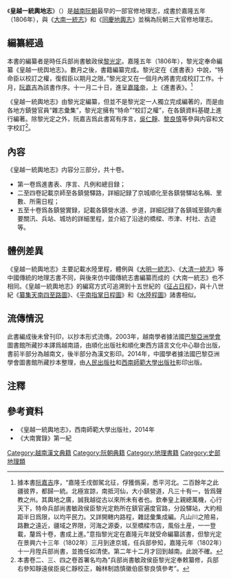 {{noteTA
|T=zh-hant:皇越一統輿地志; zh-hans:皇越一统舆地志;
|1=zh-hant:皇越一統輿地志; zh-hans:皇越一统舆地志;
}}
《'''皇越一統輿地志'''》（{{vie|v=Hoàng Việt nhất thống Dư địa chí|hn=皇越一統輿地志}}）是[[越南|越南]][[阮朝|阮朝]]最早的一部官修地理志，成書於嘉隆五年（1806年），與《[[大南一統志|大南一統志]]》和《[[同慶地輿志|同慶地輿志]]》並稱為阮朝三大官修地理志。

==編纂經過==
本書的編纂者是時任兵部尚書敏政侯[[黎光定|黎光定]]。嘉隆五年（1806年），黎光定奉命編纂《皇越一统舆地志》。數月之後，書籍編纂完成。黎光定在《進書表》中說，“特命臣以校訂之權，復假臣以期月之限。”黎光定又在一個月內將書完成校訂工作。十月，[[阮嘉吉|阮嘉吉]]為該書作序。十一月二十日，進呈[[嘉隆帝|嘉隆帝]]，上《進書表》。<ref>據本書[[阮嘉吉|阮嘉吉]]序，“嘉隆壬戌御駕北征，俘獲僞渠，悉平河北。二百餘年之此疆彼界，都歸一統。北極宣諒，南抵河仙，大小鎮營道，凡三十有一，皆爲聲教之州。其輿地之廣，誠我越從古以來所未有者也。欽奉皇上親總萬機，心行天下，特命兵部尚書敏政侯臣黎光定飭所在鎮官遍度官路，分設驛站，大約相距半日爲限，以均平民力。又詳開轄内路程，雜誌彙集成編。凡山川之險易，路數之遠近，疆域之界限，河海之源委，以至橋樑市店，風俗土産，一一登載，釐爲十卷，書成上進。”意指黎光定在嘉隆元年就受命編纂該書，但黎光定在景興六十三年（1802年）三月到達京城，任兵部參知，嘉隆元年（1802年）十一月陞兵部尚書，並擔任如清使。第二年十二月才回到越南。此說不確。</ref>

《皇越一統輿地志》由黎光定編纂，但並不是黎光定一人獨立完成編著的，而是由各地方鎮營官員“雜志彙集”，黎光定擁有“特命”“校訂之權”，在各鎮資料基礎上進行編著。除黎光定之外，阮嘉吉爲此書寫有序言，[[吳仁靜|吳仁靜]]、[[黎良慎|黎良慎]]等參與内容和文字校訂<ref>本書卷二、三、四之卷首署名均為“兵部尚書敏政侯臣黎光定奉敕纂修，兵部右參知靜遠侯臣吳仁靜校正，翰林制誥慎徽伯臣黎良慎參考”。</ref>。

==內容==
《皇越一統輿地志》内容分三部分，共十卷。
*第一卷爲進書表、序言、凡例和總目録；
*二至四卷記載京師至各鎮營驛路，詳細記録了京城順化至各鎮營驛站名稱、里數、所需日程；
*五至十卷爲各鎮營實録，記載各鎮營水道、步道，詳細記録了各鎮城至鎮内重要關汛、兵站、城坊的詳細里程，並介紹了沿途的橋樑、市津、村社、古迹等。

==體例差異==
《皇越一統輿地志》主要記載水陸里程，體例與《[[大明一統志|大明一統志]]》、《[[大清一統志|大清一統志]]》等中國傳統的地理志書不同，與後來仿中國傳統志書編纂而成的《大南一統志》也不相同。《皇越一統輿地志》的編寫方式可追溯到十五世紀的《[[征占日程|征占日程]]》，與十八世紀《[[纂集天南四至路圖|纂集天南四至路圖]]》、《[[平南指掌日程圖|平南指掌日程圖]]》和《[[水陸程圖|水陸程圖]]》諸書相似。

==流傳情況==
此書編成後未曾刊印，以抄本形式流傳。2003年，越南學者據法國[[巴黎亞洲學會|巴黎亞洲學會]]圖書館所藏抄本譯爲越南語，由順化出版社和順化東西方語言文化中心聯合出版，書前半部分為越南文，後半部分為漢文影印。2014年，中國學者據法國巴黎亞洲學會圖書館所藏抄本整理，由[[人民出版社|人民出版社]]和[[西南師範大學出版社|西南師範大學出版社]]影印出版。

==注釋==
{{reflist}}

==參考資料==
{{refbegin}}
*《皇越一統輿地志》，西南師範大學出版社，2014年
*《大南實錄》第一紀
{{refend}}

[[Category:越南漢文典籍|Category:越南漢文典籍]]
[[Category:阮朝典籍|Category:阮朝典籍]]
[[Category:地理書籍|Category:地理書籍]]
[[Category:史部地理類|Category:史部地理類]]